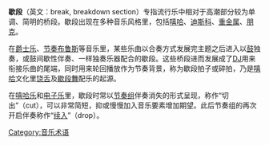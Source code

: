 {{unreferenced|time=2017-04-02T06:42:28+00:00}}
{{expand language|en}}
'''歇段'''（英文：break, breakdown section）专指流行乐中相对于高潮部分较为单调、简明的桥段。歇段出现在多种音乐风格里，包括[[嘻哈音乐|嘻哈]]、[[迪斯科|迪斯科]]、[[重金属|重金属]]、[[朋克|朋克]]。

在[[爵士乐|爵士乐]]、[[节奏布鲁斯|节奏布鲁斯]]等音乐里，某些乐曲以合奏方式发展完主题之后进入以[[爵士鼓|鼓]]独奏，或鼓间歇性伴奏、一样独奏乐器配合的歇段。这些桥段进而发展成了[[唱片骑师|DJ]]用来衔接乐曲的尾端，同时用来轮回播放作为节奏背景，称为歇段拍子或碎拍，乃是[[嘻哈|嘻哈]]文化里[[饶舌|饶舌]]及[[霹雳舞|歇段舞]]配乐的起源。

在[[嘻哈乐|嘻哈乐]]和[[电子乐|电子乐]]里，歇段时常以[[节奏组_(音乐)|节奏组]]伴奏消失的形式呈现，称作“切出”（cut），可以非常简短，抑或慢慢加入音乐要素增加期望。此后节奏组的再次开启伴奏称作“[[drop|续入]]”（drop）。

{{音乐小作品}}
[[Category:音乐术语|Category:音乐术语]]